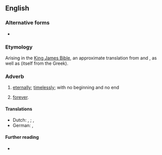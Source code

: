 {{also|forever and ever}}

==English==

===Alternative forms===
* {{l|en|forever and ever}}

===Etymology===
Arising in the [[King James Bible]], an approximate translation from {{der|en|grc|εἰς τοὺς αἰῶνας τῶν αἰώνων||to the aeons of the aeons}} and {{der|en|he|לעולם ועד||forever and until}}, as well as {{der|en|la|in saecula saeculorum}} (itself from the Greek).

===Adverb===
{{en-adv|-}}

# {{lb|en|Bible|Christian liturgy}} [[eternally]]; [[timelessly]]; with no beginning and no end
# {{lb|en|as an intensifier}} [[forever]].

====Translations====
{{trans-top|eternally}}
* Dutch: {{l|nl|van eeuwigheid tot eeuwigheid}}, {{l|nl|in alle eeuwigheid}}; {{q|chiefly Catholic mass}} {{l|nl|door de eeuwen der eeuwen}}, {{l|nl|in de eeuwen der eeuwen}}
* German: {{l|de|von Ewigkeit zu Ewigkeit}}, {{l|de|in alle Ewigkeit}}
{{trans-bottom}}

====Further reading====
* {{pedia|lang=en|In saecula saeculorum}}